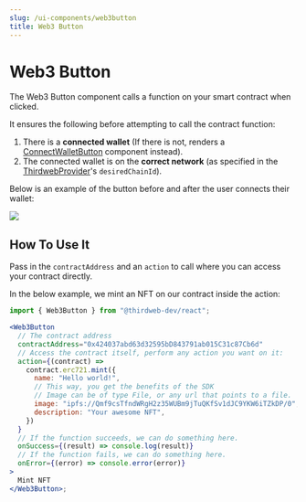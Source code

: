 ```yaml
---
slug: /ui-components/web3button
title: Web3 Button
---
```



# Web3 Button

The Web3 Button component calls a function on your smart contract when clicked.

It ensures the following before attempting to call the contract function:

1. There is a **connected wallet** (If there is not, renders a [ConnectWalletButton](/ui-components/connectwalletbutton) component instead).
2. The connected wallet is on the **correct network**
   (as specified in the [ThirdwebProvider](/sdk/set-up-the-sdk/frontend#manual-installation)'s `desiredChainId`).

Below is an example of the button before and after the user connects their wallet:

<div
  style={{
    display: "flex",
    justifyContent: "center",
    marginBottom: 24,
  }}
>
  <img src={"/assets/web3button.png"} style={{ maxHeight: 240 }} />
</div>

<div className="row" style={{ marginBottom: 24 }}>
  <div className="col col--12" style={{ marginTop: 8 }}>
    <QuickstartCard
      name="Example: Web3 Button"
      link="https://web3button.thirdweb-example.com/"
      image="/assets/icons/education.png"
    />
  </div>
</div>

## How To Use It

Pass in the `contractAddress` and an `action` to call where you can access your contract directly.

In the below example, we mint an NFT on our contract inside the action:

```jsx
import { Web3Button } from "@thirdweb-dev/react";

<Web3Button
  // The contract address
  contractAddress="0x424037abd63d32595bD843791ab015C31c87Cb6d"
  // Access the contract itself, perform any action you want on it:
  action={(contract) =>
    contract.erc721.mint({
      name: "Hello world!",
      // This way, you get the benefits of the SDK
      // Image can be of type File, or any url that points to a file.
      image: "ipfs://Qmf9csTfndWRgH2z35WUBm9jTuQKfSv1dJC9YKW6iTZkDP/0",
      description: "Your awesome NFT",
    })
  }
  // If the function succeeds, we can do something here.
  onSuccess={(result) => console.log(result)}
  // If the function fails, we can do something here.
  onError={(error) => console.error(error)}
>
  Mint NFT
</Web3Button>;
```
